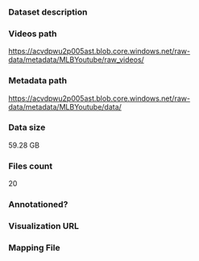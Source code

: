 ### Dataset description

### Videos path

https://acvdpwu2p005ast.blob.core.windows.net/raw-data/metadata/MLBYoutube/raw_videos/

### Metadata path

https://acvdpwu2p005ast.blob.core.windows.net/raw-data/metadata/MLBYoutube/data/

### Data size

59.28 GB

### Files count

20

### Annotationed?

### Visualization URL

### Mapping File